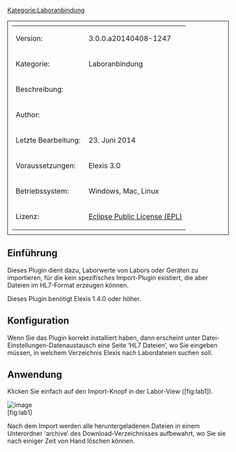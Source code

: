 [[Kategorie:Laboranbindung]]

<table style="width:100%; border: 1px solid; padding: 10px">
	
	<tr>
		<td>Version:</td>
		<td>3.0.0.a20140408-1247</td>
	</tr>
	<tr>
		<td style="width:150px;">Kategorie:</td>
		<td>Laboranbindung</td>
	</tr>
	<tr>
		<td>Beschreibung:</td>
		<td></td>
	</tr>
	<tr>
		<td>Author:</td>
		<td></td>
	</tr>
	<tr>
		<td>Letzte Bearbeitung:</td>
		<td>23. Juni 2014</td>
	</tr>
	<tr>
		<td>Voraussetzungen:</td>
		<td>Elexis 3.0</td>
	</tr>
	<tr>
		<td>Betriebssystem:</td>
		<td>Windows, Mac, Linux</td>
	</tr>
	<tr>
		<td>Lizenz:</td>
		<td>[http://www.eclipse.org/legal/epl-v10.html Eclipse Public License (EPL)]</td>
	</tr>
</table>



== Einführung ==

Dieses Plugin dient dazu, Laborwerte von Labors oder Geräten zu importieren, für die kein spezifisches Import-Plugin existiert, die aber Dateien im HL7-Format erzeugen können.

Dieses Plugin benötigt Elexis 1.4.0 oder höher.

== Konfiguration ==

Wenn Sie das Plugin korrekt installiert haben, dann erscheint unter Datei-Einstellungen-Datenaustausch eine Seite ‘HL7 Dateien’, wo Sie eingeben müssen, in welchem Verzeichnis Elexis nach Labordateien suchen soll.

== Anwendung ==

Klicken Sie einfach auf den Import-Knopf in der Labor-View ([fig:lab1]).

[[Image:ch.elexis.laborimport.hl7.allg:abb1.png|image]]<br />
 [fig:lab1]

Nach dem Import werden alle heruntergeladenen Dateien in einem Unterordner ‘archive’ des Download-Verzeichnisses aufbewahrt, wo Sie sie nach einiger Zeit von Hand löschen können.